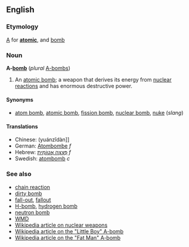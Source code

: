 ==English==
===Etymology===
[[A]] for '''[[atomic]]''', and [[bomb]]

===Noun===
'''A-[[bomb]]''' (''plural'' [[A-bombs]])<!--always capitalized-->

#An [[atomic bomb]]; a weapon that derives its energy from [[nuclear reaction]]s and has enormous destructive power.

====Synonyms====
*[[atom bomb]], [[atomic bomb]], [[fission bomb]], [[nuclear bomb]], [[nuke]] (''slang'')

==== Translations ====

* Chinese: (yuánzĭdàn]]
* German: [[Atombombe]] ''f''
* Hebrew: [[פצצה אטומית|פְּצָצָה אֲטוֹמִית]] ''f''
* Swedish: [[atombomb]] ''c''

===See also===
*[[chain reaction]]
*[[dirty bomb]]
*[[fall-out]], [[fallout]]
*[[H-bomb]], [[hydrogen bomb]]
*[[neutron bomb]]
*[[WMD]]
*[[w:nuclear weapon|Wikipedia article on nuclear weapons]]
*[[w:Little Boy|Wikipedia article on the "Little Boy" A-bomb]]
*[[w:Fat Man|Wikipedia article on the "Fat Man" A-bomb]]